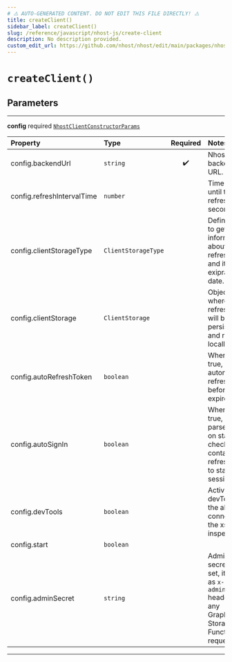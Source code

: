 ```yaml
---
# ⚠️ AUTO-GENERATED CONTENT. DO NOT EDIT THIS FILE DIRECTLY! ⚠️
title: createClient()
sidebar_label: createClient()
slug: /reference/javascript/nhost-js/create-client
description: No description provided.
custom_edit_url: https://github.com/nhost/nhost/edit/main/packages/nhost-js/src/index.ts#L3
---
```


# `createClient()`

## Parameters

---

**<span className="parameter-name">config</span>** <span className="optional-status">required</span> [`NhostClientConstructorParams`](/reference/docgen/javascript/nhost-js/types/nhost-client-constructor-params)

| Property                                                                                               | Type                | Required | Notes                                                                                                                |
| :----------------------------------------------------------------------------------------------------- | :------------------ | :------: | :------------------------------------------------------------------------------------------------------------------- |
| <span className="parameter-name"><span className="light-grey">config.</span>backendUrl</span>          | `string`            |    ✔️    | Nhost backend URL.                                                                                                   |
| <span className="parameter-name"><span className="light-grey">config.</span>refreshIntervalTime</span> | `number`            |          | Time interval until token refreshes, in seconds                                                                      |
| <span className="parameter-name"><span className="light-grey">config.</span>clientStorageType</span>   | `ClientStorageType` |          | Define a way to get information about the refresh token and its exipration date.                                     |
| <span className="parameter-name"><span className="light-grey">config.</span>clientStorage</span>       | `ClientStorage`     |          | Object where the refresh token will be persisted and read locally.                                                   |
| <span className="parameter-name"><span className="light-grey">config.</span>autoRefreshToken</span>    | `boolean`           |          | When set to true, will automatically refresh token before it expires                                                 |
| <span className="parameter-name"><span className="light-grey">config.</span>autoSignIn</span>          | `boolean`           |          | When set to true, will parse the url on startup to check if it contains a refresh token to start the session with    |
| <span className="parameter-name"><span className="light-grey">config.</span>devTools</span>            | `boolean`           |          | Activate devTools e.g. the ability to connect to the xstate inspector                                                |
| <span className="parameter-name"><span className="light-grey">config.</span>start</span>               | `boolean`           |          |                                                                                                                      |
| <span className="parameter-name"><span className="light-grey">config.</span>adminSecret</span>         | `string`            |          | Admin secret. When set, it is sent as `x-hasura-admin-secret` header with any GraphQL, Storage or Functions request. |

---
